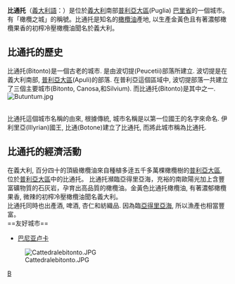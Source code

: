 {{Infobox CityIT |
  img_coa           =Bitonto-Stemma.png|
  official_name              = 比通托﹣ 義大利橄欖之城<br/>Comune di Bitonto|
  mapx=41.11|mapy=16.69|
  name=比通托
|image_flag              = Bitonto-Gonfalone.png
|
  region            = [[普利亞|普利亞]] |
  province          = [[巴里省|巴里省]] |
  elevation_m          = 118|
  area_total_km2   = 172.9|
  population_as_of  = 2004年12月31日|
  population_total = 56,420|
  population_density_km2 = 326|
  timezone          = [[欧洲中部时间|CET]]、[[UTC|UTC]]+1 |
  coordinates       = {{coord|41|07|N|16|41|E}}|
    telephone         = 060|
  postalcode        = 70032|
  gentilic          = |
    website           = [http://www.comune.bitonto.ba.it/] |
}}

'''比通托'''（[[義大利語|義大利語]]：'''{{lang|it|Bitonto}}'''）是位於[[義大利|義大利]]南部[[普利亞大區|普利亞大區]](Puglia) [[巴里省|巴里省]]的一個城市。有「橄欖之城」的稱號。比通托是知名的[[橄欖油|橄欖油]]產地, 以生產金黃色且有著濃郁橄欖果香的初榨冷壓橄欖油聞名於義大利。

==比通托的歷史==
比通托(Bitonto)是一個古老的城市. 是由波切提(Peucetii)部落所建立. 波切提是在義大利南部, [[普利亞大區|普利亞大區]](Apuli)的部落. 在普利亞這個區域中, 波切提部落一共建立了三個主要城市(Bitonto, Canosa,和Silvium). 而比通托(Bitonto)是其中之一.[[File:Butuntum.jpg|thumb]]

<br />
比通托這個城市名稱的由來, 根據傳統, 城市名稱是以第一位國王的名字來命名. 伊利里亞(Illyrian)國王, 比通(Botone)建立了比通托, 而將此城市稱為比通托.

==比通托的經濟活動==
在義大利, 百分四十的頂級橄欖油來自種植多逹五千多萬棵橄欖樹的[[普利亞大區|普利亞大區]], 位於[[普利亞大區|普利亞大區]]中的比通托。
比通托瀕臨亞得里亞海，充裕的南歐陽光加上含豐富礦物質的石灰岩，孕育出高品質的橄欖油。金黃色比通托橄欖油, 有著濃郁橄欖果香, 微辣的初榨冷壓橄欖油聞名義大利。 
<br />
比通托同時也出產酒, 啤酒, 杏仁和紡織品. 因為臨[[亞得里亞海|亞得里亞海]], 所以漁產也相當豐富。
<br />
==友好城市==
* {{BIH}}[[巴尼亚卢卡|巴尼亚卢卡]]

[[File:Cattedralebitonto.JPG|thumb]]

{{巴里省市鎮}}

{{Authority control}}
{{DEFAULTSORT:Bitonto}}
[[Category:巴里廣域市市鎮|B]]